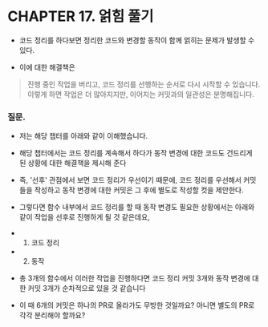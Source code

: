 # CHAPTER 17. 얽힘 풀기

- 코드 정리를 하다보면 정리한 코드와 변경할 동작이 함께 얽히는 문제가 발생할 수 있다.

- 이에 대한 해결책은

> 진행 중인 작업을 버리고, 코드 정리를 선행하는 순서로 다시 시작할 수 있습니다. 이렇게 하면 작업은 더 많아지지만, 이어지는 커밋과의 일관성은 분명해집니다.

### 질문.

- 저는 해당 챕터를 아래와 같이 이해했습니다.

- 해당 챕터에서는 코드 정리를 계속해서 하다가 동작 변경에 대한 코드도 건드리게 된 상황에 대한 해결책을 제시해 준다

- 즉, '선후' 관점에서 보면 코드 정리가 우선이기 때문에, 코드 정리를 우선해서 커밋들을 작성하고 동작 변경에 대한 커밋은 그 후에 별도로 작성할 컷을 제안한다.

- 그렇다면 함수 내부에서 코드 정리를 할 때 동작 변경도 필요한 상황에서는 아래와 같이 작업을 선후로 진행하게 될 것 같은데요,

- 1. 코드 정리

- 2. 동작

- 총 3개의 함수에서 이러한 작업을 진행하다면 코드 정리 커밋 3개와 동작 변경에 대한 커밋 3개가 순차적으로 있을 것 같습니다

- 이 때 6개의 커밋은 하나의 PR로 올라가도 무방한 것일까요? 아니면 별도의 PR로 각각 분리해야 할까요?
